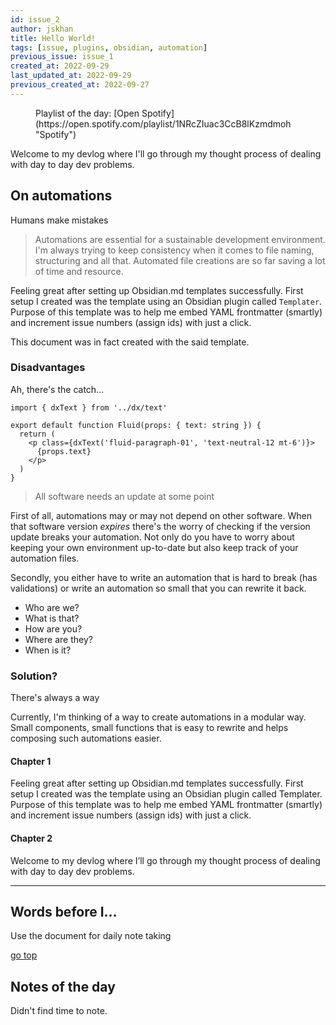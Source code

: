 ```yaml
---
id: issue_2
author: jskhan
title: Hello World!
tags: [issue, plugins, obsidian, automation]
previous_issue: issue_1
created_at: 2022-09-29
last_updated_at: 2022-09-29
previous_created_at: 2022-09-27
---
```


<figure>
<Spotify src="https://open.spotify.com/embed/playlist/1NRcZIuac3CcB8lKzmdmoh?utm_source=generator" />
<figcaption>
<Caption>Playlist of the day: [Open Spotify](https://open.spotify.com/playlist/1NRcZIuac3CcB8lKzmdmoh "Spotify")</Caption>
</figcaption>
</figure>

<Fluid>Welcome to my devlog where I'll go through my thought process of dealing with day to day dev problems.</Fluid>

## On automations

<SubTitle>Humans make mistakes</SubTitle>

> Automations are essential for a sustainable development environment. I'm always trying to keep consistency when it comes to file naming, structuring and all that. Automated file creations are so far saving a lot of time and resource.

Feeling great after setting up Obsidian.md templates successfully. First setup I created was the template using an Obsidian plugin called `Templater`. Purpose of this template was to help me embed YAML frontmatter (smartly) and increment issue numbers (assign ids) with just a click.

This document was in fact created with the said template.

### Disadvantages

<SubTitle>Ah, there's the catch...</SubTitle>

```tsx title="Hello world!"
import { dxText } from '../dx/text'

export default function Fluid(props: { text: string }) {
  return (
    <p class={dxText('fluid-paragraph-01', 'text-neutral-12 mt-6')}>
      {props.text}
    </p>
  )
}
```

> All software needs an update at some point

First of all, automations may or may not depend on other software. When that software version _expires_ there's the worry of checking if the version update breaks your automation. Not only do you have to worry about keeping your own environment up-to-date but also keep track of your automation files.

Secondly, you either have to write an automation that is hard to break (has validations) or write an automation so small that you can rewrite it back.

- Who are we?
- What is that?
- How are you?
- Where are they?
- When is it?

### Solution?

<SubTitle>There's always a way</SubTitle>

Currently, I'm thinking of a way to create automations in a modular way. Small components, small functions that is easy to rewrite and helps composing such automations easier.

#### Chapter 1
Feeling great after setting up Obsidian.md templates successfully. First setup I created was the template using an Obsidian plugin called Templater. Purpose of this template was to help me embed YAML frontmatter (smartly) and increment issue numbers (assign ids) with just a click.

#### Chapter 2

Welcome to my devlog where I’ll go through my thought process of dealing with day to day dev problems.

---

## Words before I...
<SubTitle>Use the document for daily note taking</SubTitle>

[go top](#issue-2)

## Notes of the day

Didn't find time to note.
